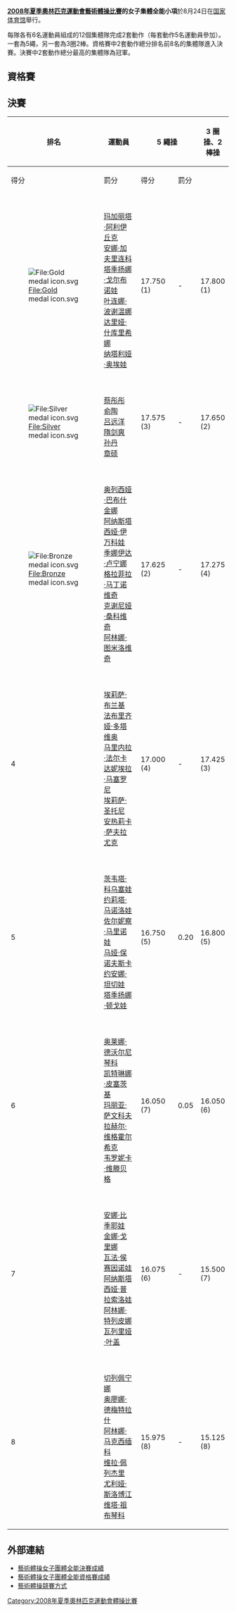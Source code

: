 {{NoteTA|G1=Sports}}
{{2008年夏季奧林匹克運動會體操比賽}}
'''[[2008年夏季奧林匹克運動會藝術體操比賽|2008年夏季奧林匹克運動會藝術體操比賽]]的女子集體全能小項'''於8月24日在[[国家体育馆|国家体育馆]]舉行。

每隊各有6名運動員組成的12個集體隊完成2套動作（每套動作5名運動員參加）。一套為5繩，另一套為3圈2棒。資格賽中2套動作總分排名前8名的集體隊進入決賽。決賽中2套動作總分最高的集體隊為冠軍。

== 資格賽 ==


== 決賽 ==
{| class="wikitable sortable" style="text-align:center; font-size:95%"
! rowspan="2" width="5%" | 排名
! rowspan="2" width="30%"| 運動員
! colspan="2" width="25%"| 5 繩操
! colspan="2" width="25%"| 3 圈操、2 棒操
! rowspan="2" width="15%"| 總分
|-
! 得分
! 罰分
! 得分
! 罰分
|- bgcolor="F7F6A8"
| [[File:Gold_medal_icon.svg|File:Gold medal icon.svg]]
|align=left| {{flagIOC|RUS|2008年夏季}} <br /> [[玛加丽塔·阿利伊丘克|玛加丽塔·阿利伊丘克]] <br /> [[安娜·加夫里连科|安娜·加夫里连科]] <br /> [[塔季扬娜·戈尔布诺娃|塔季扬娜·戈尔布诺娃]] <br /> [[叶连娜·波谢温娜|叶连娜·波谢温娜]] <br /> [[达里娅·什库里希娜|达里娅·什库里希娜]] <br /> [[纳塔利娅·奥埃娃|纳塔利娅·奥埃娃]]
| 17.750 (1)
| -
| 17.800 (1)
| -
| 35.550
|-  bgcolor="DCE5E5"
| [[File:Silver_medal_icon.svg|File:Silver medal icon.svg]]
|align=left| {{FlagIOC|CHN|2008年夏季}} <br /> [[蔡彤彤|蔡彤彤]] <br /> [[侴陶|侴陶]] <br /> [[吕远洋|吕远洋]] <br /> [[隋剑爽|隋剑爽]] <br /> [[孙丹|孙丹]] <br /> [[章硕|章硕]]
| 17.575 (3)
| -
| 17.650 (2)
| -
| 35.225
|-  bgcolor="FFDAB9"
| [[File:Bronze_medal_icon.svg|File:Bronze medal icon.svg]]
|align=left| {{FlagIOC|BLR|2008年夏季}} <br /> [[奥列西娅·巴布什金娜|奥列西娅·巴布什金娜]] <br /> [[阿纳斯塔西娅·伊万科娃|阿纳斯塔西娅·伊万科娃]] <br /> [[季娜伊达·卢宁娜|季娜伊达·卢宁娜]] <br /> [[格拉菲拉·马丁诺维奇|格拉菲拉·马丁诺维奇]] <br /> [[克谢尼娅·桑科维奇|克谢尼娅·桑科维奇]] <br /> [[阿林娜·图米洛维奇|阿林娜·图米洛维奇]]
| 17.625 (2)
| -
| 17.275 (4)
| 0.20
| 34.900
|-
| 4
|align=left| {{FlagIOC|ITA|2008年夏季}} <br /> [[埃莉萨·布兰基|埃莉萨·布兰基]] <br /> [[法布里齐娅·多塔维奥|法布里齐娅·多塔维奥]] <br /> [[马里内拉·法尔卡|马里内拉·法尔卡]] <br /> [[达妮埃拉·马塞罗尼|达妮埃拉·马塞罗尼]] <br /> [[埃莉萨·圣托尼|埃莉萨·圣托尼]] <br /> [[安热莉卡·萨夫拉尤克|安热莉卡·萨夫拉尤克]]
| 17.000 (4)
| -
| 17.425 (3)
| -
| 34.425
|-
| 5
|align=left| {{FlagIOC|BUL|2008年夏季}} <br /> [[茨韦塔·科乌塞娃|茨韦塔·科乌塞娃]] <br /> [[约莉塔·马诺洛娃|约莉塔·马诺洛娃]] <br /> [[佐尔妮察·马里诺娃|佐尔妮察·马里诺娃]] <br /> [[马娅·保诺夫斯卡|马娅·保诺夫斯卡]] <br /> [[约安娜·坦切娃|约安娜·坦切娃]] <br /> [[塔季扬娜·顿戈娃|塔季扬娜·顿戈娃]] 
| 16.750 (5)
| 0.20
| 16.800 (5)
| 0.20
| 33.550
|-
| 6
|align=left| {{FlagIOC|ISR|2008年夏季}} <br /> [[奥莱娜·德沃尔尼琴科|奥莱娜·德沃尔尼琴科]] <br /> [[凯特琳娜·皮塞茨基|凯特琳娜·皮塞茨基]] <br /> [[玛丽亚·萨文科夫|玛丽亚·萨文科夫]] <br /> [[拉赫尔·维格霍尔希克|拉赫尔·维格霍尔希克]] <br /> [[韦罗妮卡·维滕贝格|韦罗妮卡·维滕贝格]]
| 16.050 (7)
| 0.05
| 16.050 (6)
| -
| 32.100
|-
| 7
|align=left| {{FlagIOC|AZE|2008年夏季}} <br /> [[安娜·比季耶娃|安娜·比季耶娃]] <br /> [[金娜·戈里娜|金娜·戈里娜]] <br /> [[瓦法·侯赛因诺娃|瓦法·侯赛因诺娃]] <br /> [[阿纳斯塔西娅·普拉索洛娃|阿纳斯塔西娅·普拉索洛娃]] <br /> [[阿林娜·特列皮娜|阿林娜·特列皮娜]] <br /> [[瓦列里娅·叶盖|瓦列里娅·叶盖]] 
| 16.075 (6)
| -
| 15.500 (7)
| 0.05
| 31.575
|-
| 8
|align=left| {{FlagIOC|UKR|2008年夏季}} <br /> [[切列佩宁娜|切列佩宁娜]] <br /> [[奥廖娜·德梅特拉什|奥廖娜·德梅特拉什]] <br /> [[阿林娜·马克西缅科|阿林娜·马克西缅科]] <br /> [[维拉·佩列杰里|维拉·佩列杰里]] <br /> [[尤利娅·斯洛博江|尤利娅·斯洛博江]] <br /> [[维塔·祖布琴科|维塔·祖布琴科]]
| 15.975 (8)
| -
| 15.125 (8)
| 0.40
| 31.100
|}

== 外部連結 ==
* [https://web.archive.org/web/20080828085127/http://results.beijing2008.cn/WRM/CHI/INF/GR/C73B/GRW400100.shtml#GRW400101 藝術體操女子團體全能決賽成績]
* [https://web.archive.org/web/20080901164738/http://results.beijing2008.cn/WRM/CHI/INF/GR/C73B/GRW400900.shtml#GRW400902 藝術體操女子團體全能資格賽成績]
* [https://web.archive.org/web/20080907000403/http://www.beijing2008.cn/news/sports/headlines/rhythmicgymnastics/n214450643.shtml 藝術體操競賽方式]

{{2008BeijingOlympics}}

[[Category:2008年夏季奧林匹克運動會體操比賽|Category:2008年夏季奧林匹克運動會體操比賽]]